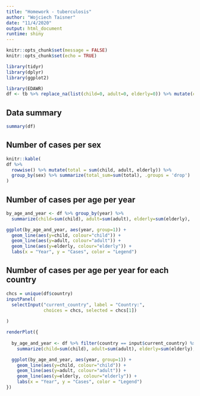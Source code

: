 ```yaml
---
title: "Homework - tuberculosis"
author: "Wojciech Taisner"
date: "11/4/2020"
output: html_document
runtime: shiny
---
```


```r
knitr::opts_chunk$set(message = FALSE)
knitr::opts_chunk$set(echo = TRUE)
```

```r
library(tidyr)
library(dplyr)
library(ggplot2)
```

```r
library(EDAWR)
df <- tb %>% replace_na(list(child=0, adult=0, elderly=0)) %>% mutate(country=factor(country), sex=factor(sex), year=factor(year))
```

## Data summary
```r
summary(df)
```

## Number of cases per sex
```r
knitr::kable(
df %>% 
  rowwise() %>% mutate(total = sum(child, adult, elderly)) %>%
  group_by(sex) %>% summarize(total_sum=sum(total), .groups = 'drop')
)

```

## Number of cases per age per year
```r
by_age_and_year <- df %>% group_by(year) %>%
  summarize(child=sum(child), adult=sum(adult), elderly=sum(elderly), .groups = 'drop')
```

```r
ggplot(by_age_and_year, aes(year, group=1)) + 
  geom_line(aes(y=child, colour="child")) + 
  geom_line(aes(y=adult, colour="adult")) +
  geom_line(aes(y=elderly, colour="elderly")) + 
  labs(x = "Year", y = "Cases", color = "Legend")
```


## Number of cases per age per year for each country

```r
chcs = unique(df$country)
inputPanel(
  selectInput("current_country", label = "Country:",
              choices = chcs, selected = chcs[1])
  
)

renderPlot({
  
  by_age_and_year <- df %>% filter(country == input$current_country) %>% group_by(year) %>%
    summarize(child=sum(child), adult=sum(adult), elderly=sum(elderly), .groups = 'drop')

  ggplot(by_age_and_year, aes(year, group=1)) + 
    geom_line(aes(y=child, colour="child")) + 
    geom_line(aes(y=adult, colour="adult")) +
    geom_line(aes(y=elderly, colour="elderly")) + 
    labs(x = "Year", y = "Cases", color = "Legend")
})
```




